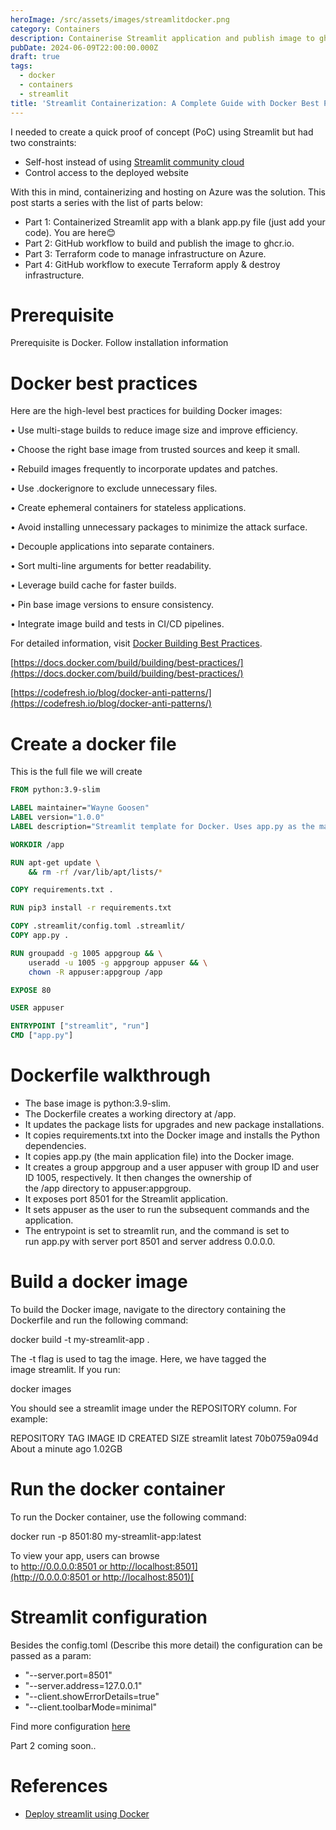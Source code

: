 ```yaml
---
heroImage: /src/assets/images/streamlitdocker.png
category: Containers
description: Containerise Streamlit application and publish image to ghcr
pubDate: 2024-06-09T22:00:00.000Z
draft: true
tags:
  - docker
  - containers
  - streamlit
title: 'Streamlit Containerization: A Complete Guide with Docker Best Practices'
---
```


I needed to create a quick proof of concept (PoC) using Streamlit but had two constraints:

- Self-host instead of using [Streamlit community cloud](https://streamlit.io/cloud)
- Control access to the deployed website

With this in mind, containerizing and hosting on Azure was the solution. This post starts a series with the list of parts below:

- Part 1: Containerized Streamlit app with a blank app.py file (just add your code). You are here😊
- Part 2: GitHub workflow to build and publish the image to ghcr.io.
- Part 3: Terraform code to manage infrastructure on Azure.
- Part 4: GitHub workflow to execute Terraform apply & destroy infrastructure.

# Prerequisite

Prerequisite is Docker. Follow installation information

# Docker best practices

Here are the high-level best practices for building Docker images:

&#x9;• Use multi-stage builds to reduce image size and improve efficiency.

&#x9;• Choose the right base image from trusted sources and keep it small.

&#x9;• Rebuild images frequently to incorporate updates and patches.

&#x9;• Use .dockerignore to exclude unnecessary files.

&#x9;• Create ephemeral containers for stateless applications.

&#x9;• Avoid installing unnecessary packages to minimize the attack surface.

&#x9;• Decouple applications into separate containers.

&#x9;• Sort multi-line arguments for better readability.

&#x9;• Leverage build cache for faster builds.

&#x9;• Pin base image versions to ensure consistency.

&#x9;• Integrate image build and tests in CI/CD pipelines.

For detailed information, visit [Docker Building Best Practices](https://docs.docker.com/build/building/best-practices/).

[https://docs.docker.com/build/building/best-practices/](https://docs.docker.com/build/building/best-practices/)

[https://codefresh.io/blog/docker-anti-patterns/](https://codefresh.io/blog/docker-anti-patterns/)

# Create a docker file

This is the full file we will create

```dockerfile
FROM python:3.9-slim

LABEL maintainer="Wayne Goosen"
LABEL version="1.0.0"
LABEL description="Streamlit template for Docker. Uses app.py as the main file."

WORKDIR /app

RUN apt-get update \
    && rm -rf /var/lib/apt/lists/*

COPY requirements.txt .

RUN pip3 install -r requirements.txt

COPY .streamlit/config.toml .streamlit/
COPY app.py .

RUN groupadd -g 1005 appgroup && \
    useradd -u 1005 -g appgroup appuser && \
    chown -R appuser:appgroup /app

EXPOSE 80

USER appuser

ENTRYPOINT ["streamlit", "run"]
CMD ["app.py"]
```

# Dockerfile walkthrough

- The base image is python:3.9-slim.
- The Dockerfile creates a working directory at /app.
- It updates the package lists for upgrades and new package installations.
- It copies requirements.txt into the Docker image and installs the Python dependencies.
- It copies app.py (the main application file) into the Docker image.
- It creates a group appgroup and a user appuser with group ID and user ID 1005, respectively. It then changes the ownership of the /app directory to appuser\:appgroup.
- It exposes port 8501 for the Streamlit application.
- It sets appuser as the user to run the subsequent commands and the application.
- The entrypoint is set to streamlit run, and the command is set to run app.py with server port 8501 and server address 0.0.0.0.

# Build a docker image

To build the Docker image, navigate to the directory containing the Dockerfile and run the following command:

docker build -t my-streamlit-app .

The -t flag is used to tag the image. Here, we have tagged the image streamlit. If you run:

docker images

You should see a streamlit image under the REPOSITORY column. For example:

REPOSITORY TAG IMAGE ID CREATED SIZE
streamlit latest 70b0759a094d About a minute ago 1.02GB

# Run the docker container

To run the Docker container, use the following command:

docker run -p 8501:80 my-streamlit-app\:latest

To view your app, users can browse to [http://0.0.0.0:8501 or http://localhost:8501](http://0.0.0.0:8501 or http://localhost:8501)[
](https://docs.docker.com/build/building/best-practices/)

# Streamlit configuration

Besides the config.toml (Describe this more detail) the configuration can be passed as a param:

- "--server.port=8501"
- "--server.address=127.0.0.1"
- "--client.showErrorDetails=true"
- "--client.toolbarMode=minimal"

Find more configuration [here](https://docs.streamlit.io/develop/api-reference/configuration/config.toml)

Part 2 coming soon..

# References

- [Deploy streamlit using Docker](https://docs.streamlit.io/deploy/tutorials/docker)
